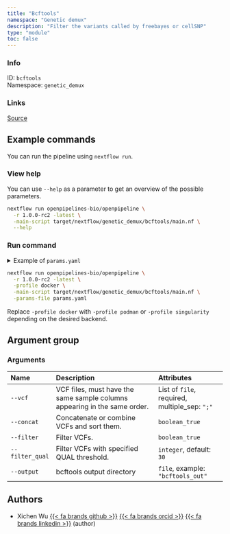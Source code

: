 ```yaml
---
title: "Bcftools"
namespace: "Genetic demux"
description: "Filter the variants called by freebayes or cellSNP"
type: "module"
toc: false
---
```


::: {.column-margin}

### Info

ID: `bcftools`  
Namespace: `genetic_demux`

### Links
[Source](https://github.com/openpipelines-bio/openpipeline/blob/1.0.0-rc2/./src/genetic_demux/bcftools){.btn-action .btn-sm .btn-info .btn role="button"}

:::



## Example commands

You can run the pipeline using `nextflow run`.

### View help

You can use `--help` as a parameter to get an overview of the possible parameters.

```bash
nextflow run openpipelines-bio/openpipeline \
  -r 1.0.0-rc2 -latest \
  -main-script target/nextflow/genetic_demux/bcftools/main.nf \
  --help
```

### Run command

<details>
<summary>Example of `params.yaml`</summary>
```yaml
# Arguments
vcf: # please fill in - example: ["path/to/file"]
concat: false
filter: false
filter_qual: 30
# output: "$id.$key.output.output"

# Nextflow input-output arguments
publish_dir: # please fill in - example: "output/"
# param_list: "my_params.yaml"
```
</details>

```bash
nextflow run openpipelines-bio/openpipeline \
  -r 1.0.0-rc2 -latest \
  -profile docker \
  -main-script target/nextflow/genetic_demux/bcftools/main.nf \
  -params-file params.yaml
```

:::{.callout-note}
Replace `-profile docker` with `-profile podman` or `-profile singularity` depending on the desired backend.
:::

## Argument group

### Arguments

|Name            |Description                                                               |Attributes                                    |
|:---------------|:-------------------------------------------------------------------------|:---------------------------------------------|
|`--vcf`         |VCF files, must have the same sample columns appearing in the same order. |List of `file`, required, multiple_sep: `";"` |
|`--concat`      |Concatenate or combine VCFs and sort them.                                |`boolean_true`                                |
|`--filter`      |Filter VCFs.                                                              |`boolean_true`                                |
|`--filter_qual` |Filter VCFs with specified QUAL threshold.                                |`integer`, default: `30`                      |
|`--output`      |bcftools output directory                                                 |`file`, example: `"bcftools_out"`             |

## Authors


  * Xichen Wu [{{< fa brands github >}}](https://github.com/wxicu) [{{< fa brands orcid >}}](https://orcid.org/0009-0008-2168-4508) [{{< fa brands linkedin >}}](https://linkedin.com/in/xichen-wu) (author)
